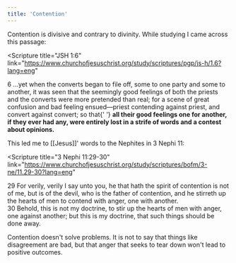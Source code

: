 ```yaml
---
title: 'Contention'
---
```


Contention is divisive and contrary to divinity. While studying I came across this passage:

<Scripture
  title="JSH 1:6"
  link="https://www.churchofjesuschrist.org/study/scriptures/pgp/js-h/1.6?lang=eng"
>
  6 ...yet when the converts began to file off, some to one party and some to another, it was seen
  that the seemingly good feelings of both the priests and the converts were more pretended than
  real; for a scene of great confusion and bad feeling ensued—priest contending against priest, and
  convert against convert; so that{' '}
  <b>
    all their good feelings one for another, if they ever had any, were entirely lost in a strife of
    words and a contest about opinions.
  </b>
</Scripture>

This led me to [[Jesus]]' words to the Nephites in 3 Nephi 11:

<Scripture
  title="3 Nephi 11:29-30"
  link="https://www.churchofjesuschrist.org/study/scriptures/bofm/3-ne/11.29-30?lang=eng"
>
  29 For verily, verily I say unto you, he that hath the spirit of contention is not of me, but is
  of the devil, who is the father of contention, and he stirreth up the hearts of men to contend
  with anger, one with another.
  <br />
  30 Behold, this is not my doctrine, to stir up the hearts of men with anger, one against another;
  but this is my doctrine, that such things should be done away.
</Scripture>

Contention doesn't solve problems. It is not to say that things like disagreement are bad, but that anger that seeks to tear down won't lead to positive outcomes.
